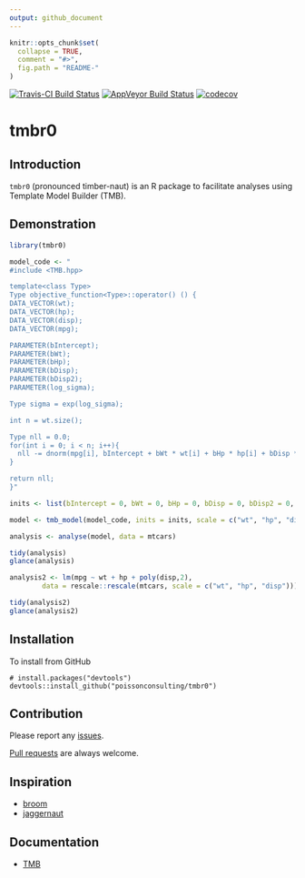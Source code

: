 ```yaml
---
output: github_document
---
```


<!-- README.md is generated from README.Rmd. Please edit that file -->

```r
knitr::opts_chunk$set(
  collapse = TRUE,
  comment = "#>",
  fig.path = "README-"
)
```

[![Travis-CI Build Status](https://travis-ci.org/poissonconsulting/tmbr0.svg?branch=master)](https://travis-ci.org/poissonconsulting/tmbr0)
[![AppVeyor Build Status](https://ci.appveyor.com/api/projects/status/github/poissonconsulting/tmbr0?branch=master&svg=true)](https://ci.appveyor.com/project/poissonconsulting/tmbr0)
[![codecov](https://codecov.io/gh/poissonconsulting/tmbr0/branch/master/graph/badge.svg)](https://codecov.io/gh/poissonconsulting/tmbr0)

# tmbr0

## Introduction

`tmbr0` (pronounced timber-naut) is an R package to facilitate analyses using Template Model Builder (TMB).

## Demonstration

```r
library(tmbr0)

model_code <- "
#include <TMB.hpp>

template<class Type>
Type objective_function<Type>::operator() () {
DATA_VECTOR(wt);
DATA_VECTOR(hp);
DATA_VECTOR(disp);
DATA_VECTOR(mpg);

PARAMETER(bIntercept); 
PARAMETER(bWt); 
PARAMETER(bHp); 
PARAMETER(bDisp); 
PARAMETER(bDisp2); 
PARAMETER(log_sigma);

Type sigma = exp(log_sigma);

int n = wt.size();

Type nll = 0.0;
for(int i = 0; i < n; i++){
  nll -= dnorm(mpg[i], bIntercept + bWt * wt[i] + bHp * hp[i] + bDisp * disp[i] + bDisp2 * pow(disp[i], 2), sigma, true);
}

return nll;
}"

inits <- list(bIntercept = 0, bWt = 0, bHp = 0, bDisp = 0, bDisp2 = 0, log_sigma = 0)

model <- tmb_model(model_code, inits = inits, scale = c("wt", "hp", "disp"))

analysis <- analyse(model, data = mtcars)

tidy(analysis)
glance(analysis)

analysis2 <- lm(mpg ~ wt + hp + poly(disp,2), 
        data = rescale::rescale(mtcars, scale = c("wt", "hp", "disp")))

tidy(analysis2)
glance(analysis2)
```

## Installation

To install from GitHub
```
# install.packages("devtools")
devtools::install_github("poissonconsulting/tmbr0")
```

## Contribution

Please report any [issues](https://github.com/poissonconsulting/tmbr0/issues).

[Pull requests](https://github.com/poissonconsulting/tmbr0/pulls) are always welcome.

## Inspiration

- [broom](https://github.com/dgrtwo/broom)
- [jaggernaut](https://github.com/poissonconsulting/jaggernaut)

## Documentation

- [TMB](https://github.com/kaskr/adcomp)

